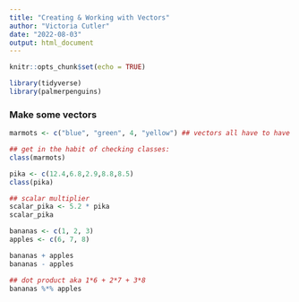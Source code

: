 ```yaml
---
title: "Creating & Working with Vectors"
author: "Victoria Cutler"
date: "2022-08-03"
output: html_document
---
```


```r
knitr::opts_chunk$set(echo = TRUE)
```

```r
library(tidyverse)
library(palmerpenguins)
```

### Make some vectors

```r
marmots <- c("blue", "green", 4, "yellow") ## vectors all have to have elements of the same class

## get in the habit of checking classes:
class(marmots)
```

```r
pika <- c(12.4,6.8,2.9,8.8,8.5)
class(pika)

## scalar multiplier
scalar_pika <- 5.2 * pika
scalar_pika
```

```r
bananas <- c(1, 2, 3)
apples <- c(6, 7, 8)

bananas + apples
bananas - apples

## dot product aka 1*6 + 2*7 + 3*8
bananas %*% apples
```
